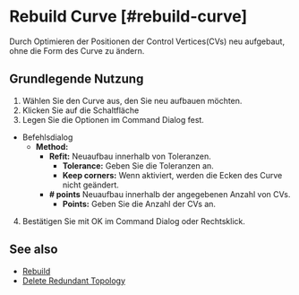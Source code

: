 
# Rebuild Curve [#rebuild-curve]

<Reference shortcut="" command="Rebuild Curve" button="Rechts von der Befehlsleiste" buttonIcon='button-rebuild' />

Durch Optimieren der Positionen der Control Vertices(CVs) neu aufgebaut, ohne die Form des Curve zu ändern.

## Grundlegende Nutzung

1. Wählen Sie den Curve aus, den Sie neu aufbauen möchten.
2. Klicken Sie auf die Schaltfläche <ButtonIcon type="button-rebuild" />
3. Legen Sie die Optionen im Command Dialog fest.
  - <Kst>Befehlsdialog</Kst>
    - **Method:**
      - **Refit:** Neuaufbau innerhalb von Toleranzen.
        - **Tolerance:** Geben Sie die Toleranzen an.
        - **Keep corners:** Wenn aktiviert, werden die Ecken des Curve nicht geändert.
      - **# points** Neuaufbau innerhalb der angegebenen Anzahl von CVs.
        - **Points:** Geben Sie die Anzahl der CVs an.
4. Bestätigen Sie mit OK im Command Dialog oder Rechtsklick.

<VideoPlayer fileName="rebuild-curve"/>

## See also
- [Rebuild](rebuild)
- [Delete Redundant Topology](delete-redundant-topology)
